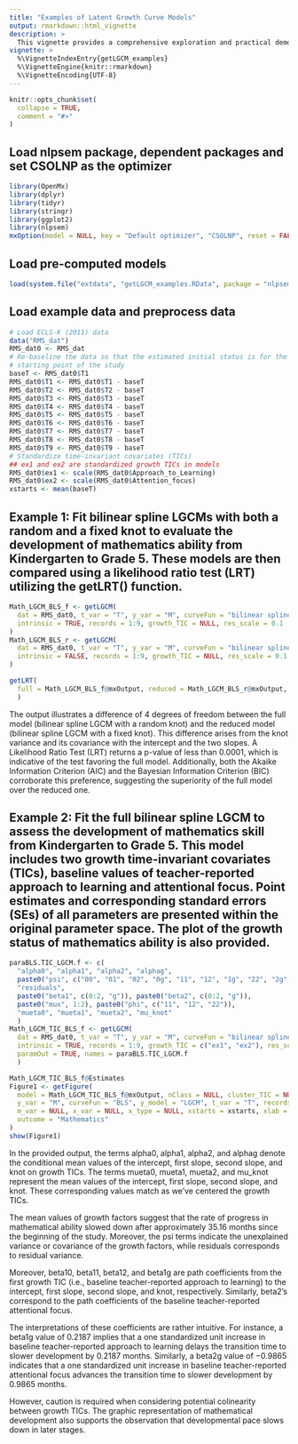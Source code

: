```yaml
---
title: "Examples of Latent Growth Curve Models"
output: rmarkdown::html_vignette
description: > 
  This vignette provides a comprehensive exploration and practical demonstrations of the `getLGCM()` function. This function is designed to construct Latent Growth Curve Models (LGCMs) using one of five different functional forms: linear, quadratic, negative exponential, Jenss-Bayley, and bilinear spline. Notably, the negative exponential, Jenss-Bayley, and bilinear spline LGCMs can be fitted as intrinsically nonlinear models. Moreover, the function provides the flexibility to be constructed with or without the incorporation of time-invariant covariates (TICs).
vignette: >
  %\VignetteIndexEntry{getLGCM_examples}
  %\VignetteEngine{knitr::rmarkdown}
  %\VignetteEncoding{UTF-8}
---
```


```r
knitr::opts_chunk$set(
  collapse = TRUE,
  comment = "#>"
)
```

## Load nlpsem package, dependent packages and set CSOLNP as the optimizer
```r
library(OpenMx)
library(dplyr)
library(tidyr)
library(stringr)
library(ggplot2)
library(nlpsem)
mxOption(model = NULL, key = "Default optimizer", "CSOLNP", reset = FALSE)
```

## Load pre-computed models
```r
load(system.file("extdata", "getLGCM_examples.RData", package = "nlpsem"))
```

## Load example data and preprocess data
```r
# Load ECLS-K (2011) data
data("RMS_dat")
RMS_dat0 <- RMS_dat
# Re-baseline the data so that the estimated initial status is for the
# starting point of the study
baseT <- RMS_dat0$T1
RMS_dat0$T1 <- RMS_dat0$T1 - baseT
RMS_dat0$T2 <- RMS_dat0$T2 - baseT
RMS_dat0$T3 <- RMS_dat0$T3 - baseT
RMS_dat0$T4 <- RMS_dat0$T4 - baseT
RMS_dat0$T5 <- RMS_dat0$T5 - baseT
RMS_dat0$T6 <- RMS_dat0$T6 - baseT
RMS_dat0$T7 <- RMS_dat0$T7 - baseT
RMS_dat0$T8 <- RMS_dat0$T8 - baseT
RMS_dat0$T9 <- RMS_dat0$T9 - baseT
# Standardize time-invariant covariates (TICs)
## ex1 and ex2 are standardized growth TICs in models
RMS_dat0$ex1 <- scale(RMS_dat0$Approach_to_Learning)
RMS_dat0$ex2 <- scale(RMS_dat0$Attention_focus)
xstarts <- mean(baseT)
```

## Example 1: Fit bilinear spline LGCMs with both a random and a fixed knot to evaluate the development of mathematics ability from Kindergarten to Grade 5. These models are then compared using a likelihood ratio test (LRT) utilizing the getLRT() function.
```r
Math_LGCM_BLS_f <- getLGCM(
  dat = RMS_dat0, t_var = "T", y_var = "M", curveFun = "bilinear spline",
  intrinsic = TRUE, records = 1:9, growth_TIC = NULL, res_scale = 0.1
)
Math_LGCM_BLS_r <- getLGCM(
  dat = RMS_dat0, t_var = "T", y_var = "M", curveFun = "bilinear spline",
  intrinsic = FALSE, records = 1:9, growth_TIC = NULL, res_scale = 0.1
)
```

```r
getLRT(
  full = Math_LGCM_BLS_f@mxOutput, reduced = Math_LGCM_BLS_r@mxOutput, boot = FALSE, replications = NA
  )
```

The output illustrates a difference of $4$ degrees of freedom between the full model (bilinear spline LGCM with a random knot) and the reduced model (bilinear spline LGCM with a fixed knot). This difference arises from the knot variance and its covariance with the intercept and the two slopes. A Likelihood Ratio Test (LRT) returns a p-value of less than $0.0001$, which is indicative of the test favoring the full model. Additionally, both the Akaike Information Criterion (AIC) and the Bayesian Information Criterion (BIC) corroborate this preference, suggesting the superiority of the full model over the reduced one.

## Example 2: Fit the full bilinear spline LGCM to assess the development of mathematics skill from Kindergarten to Grade 5. This model includes two growth time-invariant covariates (TICs), baseline values of teacher-reported approach to learning and attentional focus. Point estimates and corresponding standard errors (SEs) of all parameters are presented within the original parameter space. The plot of the growth status of mathematics ability is also provided.
```r
paraBLS.TIC_LGCM.f <- c(
  "alpha0", "alpha1", "alpha2", "alphag", 
  paste0("psi", c("00", "01", "02", "0g", "11", "12", "1g", "22", "2g", "gg")),
  "residuals", 
  paste0("beta1", c(0:2, "g")), paste0("beta2", c(0:2, "g")),
  paste0("mux", 1:2), paste0("phi", c("11", "12", "22")), 
  "mueta0", "mueta1", "mueta2", "mu_knot"
  )
Math_LGCM_TIC_BLS_f <- getLGCM(
  dat = RMS_dat0, t_var = "T", y_var = "M", curveFun = "bilinear spline",
  intrinsic = TRUE, records = 1:9, growth_TIC = c("ex1", "ex2"), res_scale = 0.1, 
  paramOut = TRUE, names = paraBLS.TIC_LGCM.f
  )
```

```r
Math_LGCM_TIC_BLS_f@Estimates
Figure1 <- getFigure(
  model = Math_LGCM_TIC_BLS_f@mxOutput, nClass = NULL, cluster_TIC = NULL, sub_Model = "LGCM",
  y_var = "M", curveFun = "BLS", y_model = "LGCM", t_var = "T", records = 1:9,
  m_var = NULL, x_var = NULL, x_type = NULL, xstarts = xstarts, xlab = "Month",
  outcome = "Mathematics"
)
show(Figure1)
```

In the provided output, the terms alpha0, alpha1, alpha2, and alphag denote the conditional mean values of the intercept, first slope, second slope, and knot on growth TICs. The terms mueta0, mueta1, mueta2, and mu_knot represent the mean values of the intercept, first slope, second slope, and knot. These corresponding values match as we've centered the growth TICs.

The mean values of growth factors suggest that the rate of progress in mathematical ability slowed down after approximately 35.16 months since the beginning of the study. Moreover, the psi terms indicate the unexplained variance or covariance of the growth factors, while residuals corresponds to residual variance.

Moreover, beta10, beta11, beta12, and beta1g are path coefficients from the first growth TIC (i.e., baseline teacher-reported approach to learning) to the intercept, first slope, second slope, and knot, respectively. Similarly, beta2's correspond to the path coefficients of the baseline teacher-reported attentional focus.

The interpretations of these coefficients are rather intuitive. For instance, a beta1g value of $0.2187$ implies that a one standardized unit increase in baseline teacher-reported approach to learning delays the transition time to slower development by $0.2187$ months. Similarly, a beta2g value of $-0.9865$ indicates that a one standardized unit increase in baseline teacher-reported attentional focus advances the transition time to slower development by $0.9865$ months.

However, caution is required when considering potential colinearity between growth TICs. The graphic representation of mathematical development also supports the observation that developmental pace slows down in later stages.
